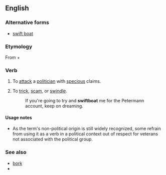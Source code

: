 ==English==

===Alternative forms===
* [[swift boat]]

===Etymology===
From {{term|swift||lang=en}} + {{term|boat||lang=en}}

===Verb===
{{en-verb}}

# {{context|US|politics|pejorative}} To [[attack]] a [[politician]] with [[specious]] claims.
# {{context|slang}} To [[trick]], [[scam]], or [[swindle]].
#: If you're going to try and '''swiftboat''' me for the Petermann account, keep on dreaming.

====Usage notes====
* As the term's non-political origin is still widely recognized, some refrain from using it as a verb in a political context out of respect for veterans not associated with the political group.

===See also===
* [[bork]]
* {{projectlink|pedia|swiftboating}}